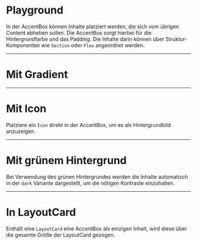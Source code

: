 # Playground

In der AccentBox können Inhalte platziert werden, die sich vom übrigen Content
abheben sollen. Die AccentBox sorgt hierbei für die Hintergrundfarbe und das
Padding. Die Inhalte darin können über Struktur-Komponenten wie `Section` oder
`Flex` angeordnet werden.

<LiveCodeEditor />

---

# Mit Gradient

<LiveCodeEditor example="gradient" editorCollapsed />

---

# Mit Icon

Platziere ein `Icon` direkt in der AccentBox, um es als Hintergrundbild
anzuzeigen.

<LiveCodeEditor example="icon" editorCollapsed />

---

# Mit grünem Hintergrund

Bei Verwendung des grünen Hintergrundes werden die Inhalte automatisch in der
`dark` Variante dargestellt, um die nötigen Kontraste einzuhalten.

<LiveCodeEditor example="green" editorCollapsed />

---

# In LayoutCard

Enthält eine `LayoutCard` eine AccentBox als einzigen Inhalt, wird diese über
die gesamte Größe der LayoutCard gezogen.

<LiveCodeEditor example="layoutCard" editorCollapsed />
